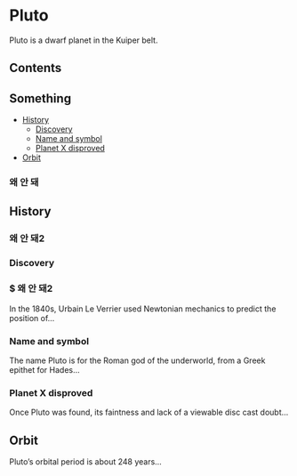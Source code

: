 # Pluto

Pluto is a dwarf planet in the Kuiper belt.

## Contents

## Something

- [History](#history)
  - [Discovery](#discovery)
  - [Name and symbol](#name-and-symbol)
  - [Planet X disproved](#planet-x-disproved)
- [Orbit](#orbit)

### 왜 안 돼

## History

### 왜 안 돼2

### Discovery

### $ 왜 안 돼2

In the 1840s, Urbain Le Verrier used Newtonian mechanics to predict the
position of…

### Name and symbol

The name Pluto is for the Roman god of the underworld, from a Greek epithet for
Hades…

### Planet X disproved

Once Pluto was found, its faintness and lack of a viewable disc cast doubt…

## Orbit

Pluto’s orbital period is about 248 years…
